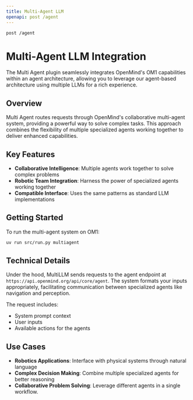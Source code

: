 ```yaml
---
title: Multi-Agent LLM
openapi: post /agent
---
```


```bash
post /agent
```

# Multi-Agent LLM Integration

The Multi Agent plugin seamlessly integrates OpenMind's OM1 capabilities within an agent architecture, allowing you to leverage our agent-based architecture using multiple LLMs for a rich experience.

## Overview

Multi Agent routes requests through OpenMind's collaborative multi-agent system, providing a powerful way to solve complex tasks. This approach combines the flexibility of multiple specialized agents working together to deliver enhanced capabilities.

## Key Features

- **Collaborative Intelligence**: Multiple agents work together to solve complex problems
- **Robotic Team Integration**: Harness the power of specialized agents working together
- **Compatible Interface**: Uses the same patterns as standard LLM implementations

## Getting Started

To run the multi-agent system on OM1:

```bash
uv run src/run.py multiagent
```

## Technical Details

Under the hood, MultiLLM sends requests to the agent endpoint at `https://api.openmind.org/api/core/agent`. The system formats your inputs appropriately, facilitating communication between specialized agents like navigation and perception.

The request includes:
- System prompt context
- User inputs
- Available actions for the agents

## Use Cases

- **Robotics Applications**: Interface with physical systems through natural language
- **Complex Decision Making**: Combine multiple specialized agents for better reasoning
- **Collaborative Problem Solving**: Leverage different agents in a single workflow.